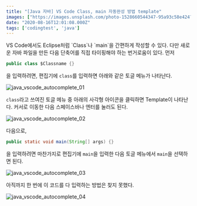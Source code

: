 ```yaml
---
title: "[Java 자바] VS Code Class, main 자동완성 방법 template"
images: ["https://images.unsplash.com/photo-1528660544347-95a93c58e424?ixlib=rb-1.2.1&q=80&fm=jpg&crop=entropy&cs=tinysrgb&w=2000&fit=max&ixid=eyJhcHBfaWQiOjExNzczfQ"]
date: "2020-08-16T12:01:08.000Z"
tags: ['codingtest', 'java']
---
```


<TOCInline toc={props.toc} asDisclosure />
VS Code에서도 Eclipse처럼 `Class`나 `main`을 간편하게 작성할 수 있다. 다만 새로운 자바 파일을 만든 다음 단축어를 직접 타이핑해야 하는 번거로움이 있다.  
먼저

```java
public class $Classname {}
```

을 입력하려면, 편집기에 `class`를 입력하면 아래와 같은 토글 메뉴가 나타난다.

![java_vscode_autocomplete_01](https://res-2.cloudinary.com/hwrfsjit3/image/upload/q_auto/v1/ghost-blog-images/java_vscode_autocomplete_01.png)
  
`class`라고 쓰여진 토글 메뉴 중 아래의 사각형 아이콘을 클릭하면 Template이 나타난다. 커서로 이동한 다음 스페이스바나 엔터를 눌러도 된다.

![java_vscode_autocomplete_02](https://res-2.cloudinary.com/hwrfsjit3/image/upload/q_auto/v1/ghost-blog-images/java_vscode_autocomplete_02.png)
  
다음으로,

```java
public static void main(String[] args) {}
```

을 입력하려면 마찬가지로 편집기에 `main`을 입력한 다음 토글 메뉴에서 `main`을 선택하면 된다.

![java_vscode_autocomplete_03](https://res-4.cloudinary.com/hwrfsjit3/image/upload/q_auto/v1/ghost-blog-images/java_vscode_autocomplete_03.png)
  
아직까지 한 번에 이 코드를 다 입력하는 방법은 찾지 못했다.

![java_vscode_autocomplete_04](https://res-5.cloudinary.com/hwrfsjit3/image/upload/q_auto/v1/ghost-blog-images/java_vscode_autocomplete_04.png)
